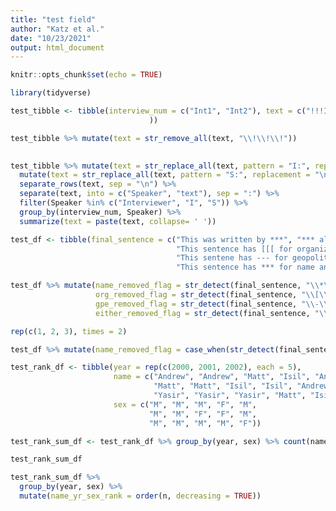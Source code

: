 ```yaml
---
title: "test field"
author: "Katz et al."
date: "10/23/2021"
output: html_document
---
```


```r
knitr::opts_chunk$set(echo = TRUE)
```


```r
library(tidyverse)
```



```r

test_tibble <- tibble(interview_num = c("Int1", "Int2"), text = c("!!!I: This is an my first question in interview one. S: This is my first response in interview one. !!!I: This is the second question for the first interview. S: This is the second response for the first interview.", "I: This is an my first question in interview two S: This is my first response in interview two I: This is the second question for the second interview. S: This is the second response for the second interview."
                               ))

```



```r
test_tibble %>% mutate(text = str_remove_all(text, "\\!\\!\\!"))
  
```


```r

test_tibble %>% mutate(text = str_replace_all(text, pattern = "I:", replacement = "\nI:")) %>% 
  mutate(text = str_replace_all(text, pattern = "S:", replacement = "\nS:")) %>% 
  separate_rows(text, sep = "\n") %>% 
  separate(text, into = c("Speaker", "text"), sep = ":") %>% 
  filter(Speaker %in% c("Interviewer", "I", "S")) %>% 
  group_by(interview_num, Speaker) %>% 
  summarize(text = paste(text, collapse= ' '))

```



```r

test_df <- tibble(final_sentence = c("This was written by ***", "*** also wrote this sentence",
                                     "This sentence has [[[ for organization",
                                     "This sentene has --- for geopolitical entity",
                                     "This sentence has *** for name and [[[ for org"))


```



```r
test_df %>% mutate(name_removed_flag = str_detect(final_sentence, "\\*\\*\\*"),
                   org_removed_flag = str_detect(final_sentence, "\\[\\[\\["),
                   gpe_removed_flag = str_detect(final_sentence, "\\-\\-\\-"),
                   either_removed_flag = str_detect(final_sentence, "\\*\\*\\*|\\[\\[\\["))
```


```r
rep(c(1, 2, 3), times = 2)

```



```r
test_df %>% mutate(name_removed_flag = case_when(str_detect(final_sentence, "\\*\\*\\*")))

```



```r
test_rank_df <- tibble(year = rep(c(2000, 2001, 2002), each = 5),
                       name = c("Andrew", "Andrew", "Matt", "Isil", "Andrew",
                                "Matt", "Matt", "Isil", "Isil", "Andrew",
                                "Yasir", "Yasir", "Yasir", "Matt", "Isil"),
                       sex = c("M", "M", "M", "F", "M",
                               "M", "M", "F", "F", "M",
                               "M", "M", "M", "M", "F"))

```

```r

test_rank_sum_df <- test_rank_df %>% group_by(year, sex) %>% count(name) %>% ungroup()

test_rank_sum_df
```


```r

test_rank_sum_df %>% 
  group_by(year, sex) %>% 
  mutate(name_yr_sex_rank = order(n, decreasing = TRUE))

```

